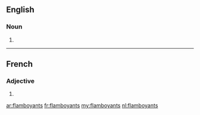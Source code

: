 ==English==

===Noun===
{{head|en|plural}}

# {{plural of|flamboyant|lang=en|nocat=1}}

----

==French==

===Adjective===
{{fr-adj-form}} {{m-p}}

# {{masculine plural of|flamboyant|lang=fr}}

[[ar:flamboyants]]
[[fr:flamboyants]]
[[my:flamboyants]]
[[nl:flamboyants]]